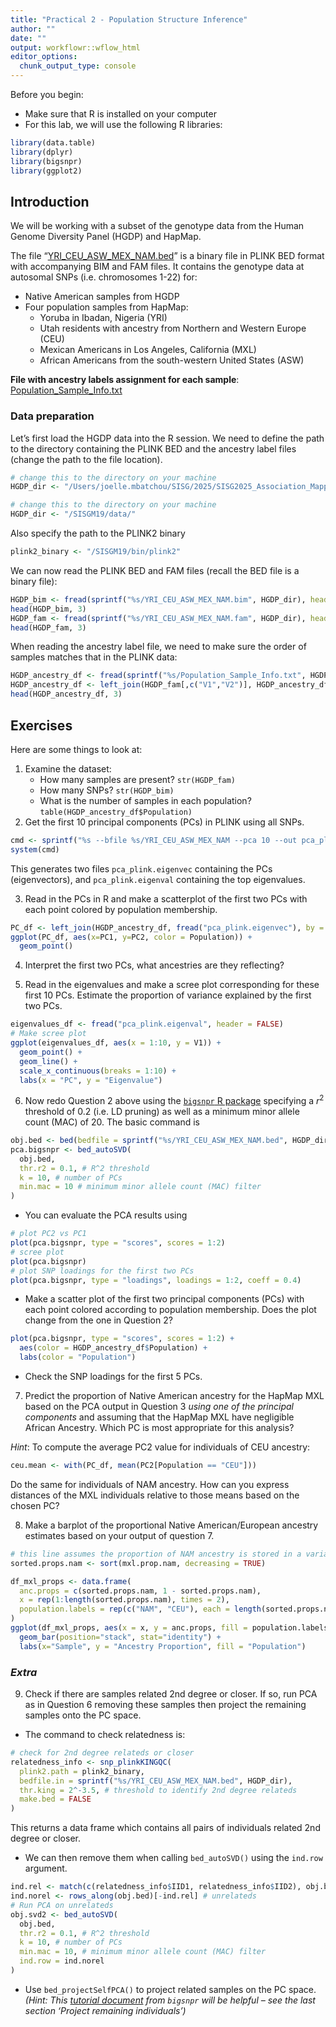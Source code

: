 ```yaml
---
title: "Practical 2 - Population Structure Inference"
author: ""
date: ""
output: workflowr::wflow_html
editor_options:
  chunk_output_type: console
---
```

Before you begin:

* Make sure that R is installed on your computer
* For this lab, we will use the following R libraries:
```r
library(data.table)
library(dplyr)
library(bigsnpr)
library(ggplot2)
```

## Introduction
We will be working with a subset of the genotype data from the Human Genome Diversity Panel (HGDP) and HapMap.

The file “[YRI_CEU_ASW_MEX_NAM.bed](https://github.com/joellembatchou/SISG2025_Association_Mapping/tree/master/data)” is a binary file in PLINK BED format with accompanying BIM and FAM files.
It contains the genotype data at autosomal SNPs (i.e. chromosomes 1-22) for:

* Native American samples from HGDP
* Four population samples from HapMap: 
  + Yoruba in Ibadan, Nigeria (YRI)
  + Utah residents with ancestry from
Northern and Western Europe (CEU)
  + Mexican Americans in Los Angeles, California (MXL)
  + African Americans from the south-western United States (ASW)

**File with ancestry labels assignment for each sample**: [Population_Sample_Info.txt](https://raw.githubusercontent.com/joellembatchou/SISG2025_Association_Mapping/master/data/Population_Sample_Info.txt) 

### Data preparation
Let’s first load the HGDP data into the R session. We need to define the path to the directory containing the PLINK BED and the ancestry label files (change the path to the file location).
```r
# change this to the directory on your machine
HGDP_dir <- "/Users/joelle.mbatchou/SISG/2025/SISG2025_Association_Mapping/data/" 
```

```r
# change this to the directory on your machine
HGDP_dir <- "/SISGM19/data/" 
```

Also specify the path to the PLINK2 binary
```r
plink2_binary <- "/SISGM19/bin/plink2" 
```

We can now read the PLINK BED and FAM files (recall the BED file is a binary file):
```r
HGDP_bim <- fread(sprintf("%s/YRI_CEU_ASW_MEX_NAM.bim", HGDP_dir), header = FALSE)
head(HGDP_bim, 3)
HGDP_fam <- fread(sprintf("%s/YRI_CEU_ASW_MEX_NAM.fam", HGDP_dir), header = FALSE)
head(HGDP_fam, 3)
```

When reading the ancestry label file, we need to make sure the order of samples matches that in the PLINK data:
```r
HGDP_ancestry_df <- fread(sprintf("%s/Population_Sample_Info.txt", HGDP_dir))
HGDP_ancestry_df <- left_join(HGDP_fam[,c("V1","V2")], HGDP_ancestry_df, by = c("V1" = "FID", "V2" = "IID"))
head(HGDP_ancestry_df, 3)
```

## Exercises
Here are some things to look at:

1. Examine the dataset:
    * How many samples are present? `str(HGDP_fam)`
    * How many SNPs? `str(HGDP_bim)`
    * What is the number of samples in each population? `table(HGDP_ancestry_df$Population)`

2. Get the first 10 principal components (PCs) in PLINK using all SNPs. 
```r
cmd <- sprintf("%s --bfile %s/YRI_CEU_ASW_MEX_NAM --pca 10 --out pca_plink", plink2_binary, HGDP_dir)
system(cmd)
```

This generates two files `pca_plink.eigenvec` containing the PCs (eigenvectors), and `pca_plink.eigenval` containing the top eigenvalues.

3. Read in the PCs in R and make a scatterplot of the first two PCs with each point colored by population membership.
```r
PC_df <- left_join(HGDP_ancestry_df, fread("pca_plink.eigenvec"), by = c("V1" = "#FID", "V2" = "IID"))
ggplot(PC_df, aes(x=PC1, y=PC2, color = Population)) +
  geom_point()
```

4. Interpret the first two PCs, what ancestries are they reflecting?

5. Read in the eigenvalues and make a scree plot corresponding for these first 10 PCs. Estimate the proportion of variance explained by the first two PCs.
```r
eigenvalues_df <- fread("pca_plink.eigenval", header = FALSE)
# Make scree plot
ggplot(eigenvalues_df, aes(x = 1:10, y = V1)) +
  geom_point() +
  geom_line() +
  scale_x_continuous(breaks = 1:10) +
  labs(x = "PC", y = "Eigenvalue")
```

6. Now redo Question 2 above using the [`bigsnpr` R package](https://privefl.github.io/bigsnpr/reference/index.html) specifying a $r^2$ threshold of 0.2 (i.e. LD pruning) as well as a minimum minor allele count (MAC) of 20. The basic command is
```r
obj.bed <- bed(bedfile = sprintf("%s/YRI_CEU_ASW_MEX_NAM.bed", HGDP_dir))
pca.bigsnpr <- bed_autoSVD(
  obj.bed, 
  thr.r2 = 0.1, # R^2 threshold
  k = 10, # number of PCs
  min.mac = 10 # minimum minor allele count (MAC) filter
)
```

* You can evaluate the PCA results using
```r
# plot PC2 vs PC1
plot(pca.bigsnpr, type = "scores", scores = 1:2)
# scree plot
plot(pca.bigsnpr) 
# plot SNP loadings for the first two PCs
plot(pca.bigsnpr, type = "loadings", loadings = 1:2, coeff = 0.4)
```

* Make a scatter plot of the first two principal components (PCs) with each point colored according to population membership. Does the plot change from the one in Question 2?
```r
plot(pca.bigsnpr, type = "scores", scores = 1:2) +
  aes(color = HGDP_ancestry_df$Population) +
  labs(color = "Population")
```

* Check the SNP loadings for the first 5 PCs.
  
7. Predict the proportion of Native American ancestry for the HapMap
MXL based on the PCA output in Question 3 *using one of the principal components* and assuming that the HapMap MXL have negligible African Ancestry. Which PC is most appropriate for this analysis?

*Hint*: To compute the average PC2 value for individuals of CEU ancestry:
```r
ceu.mean <- with(PC_df, mean(PC2[Population == "CEU"]))
```
Do the same for individuals of NAM ancestry. How can you express distances of the MXL individuals relative to those means based on the chosen PC?

8. Make a barplot of the proportional Native American/European ancestry estimates based on your output of question 7.
```r
# this line assumes the proportion of NAM ancestry is stored in a variable called "mxl.prop.nam"
sorted.props.nam <- sort(mxl.prop.nam, decreasing = TRUE)

df_mxl_props <- data.frame(
  anc.props = c(sorted.props.nam, 1 - sorted.props.nam),
  x = rep(1:length(sorted.props.nam), times = 2),
  population.labels = rep(c("NAM", "CEU"), each = length(sorted.props.nam))
)
ggplot(df_mxl_props, aes(x = x, y = anc.props, fill = population.labels)) +
  geom_bar(position="stack", stat="identity") +
  labs(x="Sample", y = "Ancestry Proportion", fill = "Population")
```

### *Extra*
9. Check if there are samples related 2nd degree or closer. If so, run PCA as in Question 6 removing these samples then project the remaining samples onto the PC space. 

* The command to check relatedness is:
```r
# check for 2nd degree relateds or closer
relatedness_info <- snp_plinkKINGQC(
  plink2.path = plink2_binary, 
  bedfile.in = sprintf("%s/YRI_CEU_ASW_MEX_NAM.bed", HGDP_dir), 
  thr.king = 2^-3.5, # threshold to identify 2nd degree relateds
  make.bed = FALSE
)
```
This returns a data frame which contains all pairs of individuals related 2nd degree or closer. 

* We can then remove them when calling `bed_autoSVD()` using the `ind.row` argument.
```r
ind.rel <- match(c(relatedness_info$IID1, relatedness_info$IID2), obj.bed$fam$sample.ID) # relateds
ind.norel <- rows_along(obj.bed)[-ind.rel] # unrelateds
# Run PCA on unrelateds
obj.svd2 <- bed_autoSVD(
  obj.bed, 
  thr.r2 = 0.1, # R^2 threshold
  k = 10, # number of PCs
  min.mac = 10, # minimum minor allele count (MAC) filter
  ind.row = ind.norel
)
```

* Use `bed_projectSelfPCA()` to project related samples on the PC space.
*(Hint: This [tutorial document](https://privefl.github.io/bigsnpr/articles/bedpca.html) from `bigsnpr` will be helpful -- see the last section 'Project remaining individuals')*


